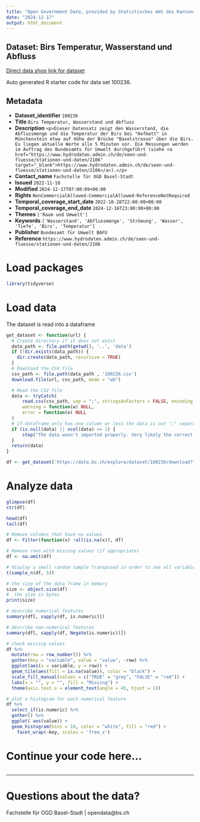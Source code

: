```yaml
---
title: "Open Government Data, provided by Statistisches Amt des Kantons Basel-Stadt - Fachstelle OGD"
date: "2024-12-17"
output: html_document
---
```


## Dataset: Birs Temperatur, Wasserstand und Abfluss

[Direct data shop link for dataset](https://data.bs.ch/explore/dataset/100236)

Auto generated R starter code for data set 100236.

## Metadata

- **Dataset_identifier** `100236`
- **Title** `Birs Temperatur, Wasserstand und Abfluss`
- **Description** `<p>Dieser Datensatz zeigt den Wasserstand, die Abflussmenge und die Temperatur der Birs bei "Hofmatt" in Münchenstein etwa auf Höhe der Brücke "Baselstrasse" über die Birs. Es liegen aktuelle Werte alle 5 Minuten vor. Die Messungen werden im Auftrag des Bundesamts für Umwelt durchgeführt (siehe <a href="https://www.hydrodaten.admin.ch/de/seen-und-fluesse/stationen-und-daten/2106" target="_blank">https://www.hydrodaten.admin.ch/de/seen-und-fluesse/stationen-und-daten/2106</a>).</p>`
- **Contact_name** `Fachstelle für OGD Basel-Stadt`
- **Issued** `2022-11-10`
- **Modified** `2024-12-17T07:00:09+00:00`
- **Rights** `NonCommercialAllowed-CommercialAllowed-ReferenceNotRequired`
- **Temporal_coverage_start_date** `2022-10-28T22:00:00+00:00`
- **Temporal_coverage_end_date** `2024-12-16T23:00:00+00:00`
- **Themes** `['Raum und Umwelt']`
- **Keywords** `['Wasserstand', 'Abflussmenge', 'Strömung', 'Wasser', 'Tiefe', 'Birs', 'Temperatur']`
- **Publisher** `Bundesamt für Umwelt BAFU`
- **Reference** `https://www.hydrodaten.admin.ch/de/seen-und-fluesse/stationen-und-daten/2106`


# Load packages

```r

library(tidyverse)
```

# Load data

The dataset is read into a dataframe

```r
get_dataset <- function(url) {
  # Create directory if it does not exist
  data_path <- file.path(getwd(), '..', 'data')
  if (!dir.exists(data_path)) {
    dir.create(data_path, recursive = TRUE)
  }
  # Download the CSV file
  csv_path <- file.path(data_path , '100236.csv')
  download.file(url, csv_path, mode = "wb")

  # Read the CSV file
  data <- tryCatch(
      read.csv(csv_path, sep = ";", stringsAsFactors = FALSE, encoding = "UTF-8"),
      warning = function(w) NULL,
      error = function(e) NULL
  )
  # if dataframe only has one column or less the data is not ";" separated
  if (is.null(data) || ncol(data) <= 1) {
      stop("The data wasn't imported properly. Very likely the correct separator couldn't be found.\nPlease check the dataset manually and adjust the code.")
  }
  return(data)
}
```

```r

df <- get_dataset('https://data.bs.ch/explore/dataset/100236/download?format=csv&timezone=Europe%2FZurich')

```

# Analyze data

```r

glimpse(df)
str(df)

head(df)
tail(df)

```

```r
# Remove columns that have no values
df <- Filter(function(x) !all(is.na(x)), df)

# Remove rows with missing values (if appropriate)
df <- na.omit(df)
```

```r
# display a small random sample transposed in order to see all variables
t(sample_n(df, 5))
```

```r
# the size of the data frame in memory
size <- object.size(df)
#  the size in bytes
print(size)
```

```r
# describe numerical features
summary(df[, sapply(df, is.numeric)])
```

```r
# describe non-numerical features
summary(df[, sapply(df, Negate(is.numeric))])
```

```r
# check missing values
df %>%
  mutate(row = row_number()) %>%
  gather(key = "variable", value = "value", -row) %>%
  ggplot(aes(x = variable, y = row)) +
  geom_tile(aes(fill = is.na(value)), color = "black") +
  scale_fill_manual(values = c("TRUE" = "grey", "FALSE" = "red")) +
  labs(x = "", y = "", fill = "Missing") +
  theme(axis.text.x = element_text(angle = 45, hjust = 1))
```

```r
# plot a histogram for each numerical feature
df %>%
  select_if(is.numeric) %>%
  gather() %>%
  ggplot( aes(value)) +
  geom_histogram(bins = 10, color = "white", fill = "red") +
    facet_wrap(~key, scales = 'free_x')
```

# Continue your code here...

```r

```
------------------------------------------------------------------------

# Questions about the data?

Fachstelle für OGD Basel-Stadt | opendata@bs.ch
